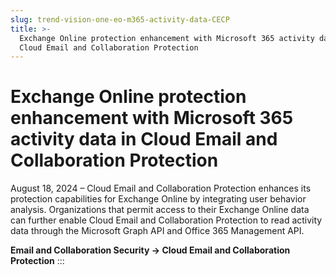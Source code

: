 ```yaml
---
slug: trend-vision-one-eo-m365-activity-data-CECP
title: >-
  Exchange Online protection enhancement with Microsoft 365 activity data in
  Cloud Email and Collaboration Protection
---
```

# Exchange Online protection enhancement with Microsoft 365 activity data in Cloud Email and Collaboration Protection

August 18, 2024 – Cloud Email and Collaboration Protection enhances its protection capabilities for Exchange Online by integrating user behavior analysis. Organizations that permit access to their Exchange Online data can further enable Cloud Email and Collaboration Protection to read activity data through the Microsoft Graph API and Office 365 Management API.

**Email and Collaboration Security → Cloud Email and Collaboration Protection**
:::
